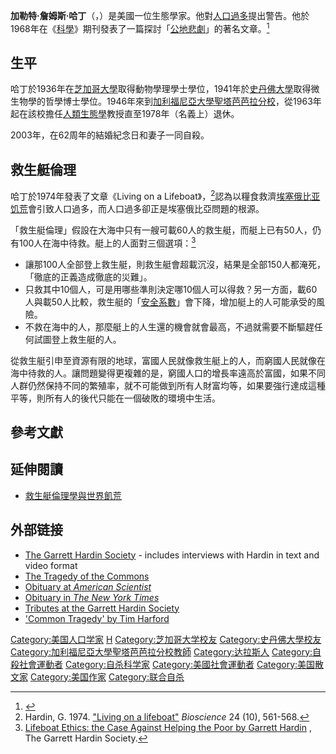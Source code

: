 {{noteTA
|1=zh-cn:斯坦福大学; zh-sg:斯坦福大学; zh-tw:史丹佛大學; zh-hk:史丹福大學; zh-mo:史丹福大學;
}}
'''加勒特·詹姆斯·哈丁'''（{{lang-en|Garrett James Hardin}}，{{bd|1915年|4月21日|2003年|9月14日|catIdx=H}}）是美國一位生態學家。他對[[人口過多|人口過多]]提出警告。他於1968年在《[[科学_(期刊)|科學]]》期刊發表了一篇探討「[[公地悲劇|公地悲劇]]」的著名文章。<ref name=tragedy>{{Cite journal | doi = 10.1126/science.162.3859.1243 | title = The Tragedy of the Commons | journal = Science | volume = 162 | issue = 3859 | pages = 1243–1248 | year = 1968 | pmid =  5699198| pmc = | author1 = Hardin | first1 = G }}</ref>

==生平==
哈丁於1936年在[[芝加哥大學|芝加哥大學]]取得動物學理學士學位，1941年於[[史丹佛大學|史丹佛大學]]取得微生物學的哲學博士學位。1946年來到[[加利福尼亞大學聖塔芭芭拉分校|加利福尼亞大學聖塔芭芭拉分校]]，從1963年起在該校擔任[[人類生態學|人類生態學]]教授直至1978年（名義上）退休。

2003年，在62周年的結婚紀念日和妻子一同自殺。

==救生艇倫理==
{{Main|救生艇倫理學}}
哈丁於1974年發表了文章《Living on a Lifeboat》，<ref>Hardin, G. 1974. [http://www.ncbi.nlm.nih.gov/pubmed/11661143 "Living on a lifeboat"] {{Wayback|url=http://www.ncbi.nlm.nih.gov/pubmed/11661143 |date=20151130044155 }} ''Bioscience'' 24 (10), 561-568.</ref>認為以糧食救濟[[埃塞俄比亚饥荒|埃塞俄比亚饥荒]]會引致人口過多，而人口過多卻正是埃塞俄比亞問題的根源。

「救生艇倫理」假設在大海中只有一艘可載60人的救生艇，而艇上已有50人，仍有100人在海中待救。艇上的人面對三個選項：<ref>[http://www.garretthardinsociety.org/articles/art_lifeboat_ethics_case_against_helping_poor.html Lifeboat Ethics: the Case Against Helping the Poor by Garrett Hardin] {{Wayback|url=http://www.garretthardinsociety.org/articles/art_lifeboat_ethics_case_against_helping_poor.html |date=20150918085232 }}, The Garrett Hardin Society.</ref>
*讓那100人全部登上救生艇，則救生艇會超載沉沒，結果是全部150人都淹死，「徹底的正義造成徹底的災難」。
*只救其中10個人，可是用哪些準則決定哪10個人可以得救？另一方面，載60人與載50人比較，救生艇的「[[安全係數|安全系數]]」會下降，增加艇上的人可能承受的風險。
*不救在海中的人，那麼艇上的人生還的機會就會最高，不過就需要不斷驅趕任何試圖登上救生艇的人。

從救生艇引申至資源有限的地球，富國人民就像救生艇上的人，而窮國人民就像在海中待救的人。讓問題變得更複雜的是，窮國人口的增長率遠高於富國，如果不同人群仍然保持不同的繁殖率，就不可能做到所有人財富均等，如果要強行達成這種平等，則所有人的後代只能在一個破敗的環境中生活。

==參考文獻==
{{Reflist}}

==延伸閱讀==
*[http://www.ncu.edu.tw/~phi/NRAE/newsletter/no25/10.pdf 救生艇倫理學與世界飢荒]{{Wayback|url=http://www.ncu.edu.tw/~phi/NRAE/newsletter/no25/10.pdf |date=20150906083444 }}

== 外部链接 ==
* [http://www.garretthardinsociety.org/ The Garrett Hardin Society]{{Wayback|url=http://www.garretthardinsociety.org/ |date=20150801143732 }} - includes interviews with Hardin in text and video format
* [http://www.garretthardinsociety.org/articles/art_tragedy_of_the_commons.html The Tragedy of the Commons]{{Wayback|url=http://www.garretthardinsociety.org/articles/art_tragedy_of_the_commons.html |date=20120124223827 }}
* [http://www.americanscientist.org/issues/pub/garrett-james-hardin-dallas-1915-santa-barbara-2003 Obituary at ''American Scientist'']{{Wayback|url=http://www.americanscientist.org/issues/pub/garrett-james-hardin-dallas-1915-santa-barbara-2003 |date=20170419101418 }}
* [https://www.nytimes.com/2003/10/28/us/garrett-hardin-88-ecologist-who-warned-about-excesses.html Obituary in ''The New York Times'']{{Wayback|url=https://www.nytimes.com/2003/10/28/us/garrett-hardin-88-ecologist-who-warned-about-excesses.html |date=20170427084458 }}
* [http://www.garretthardinsociety.org/tributes/tributes.html Tributes at the Garrett Hardin Society]{{Wayback|url=http://www.garretthardinsociety.org/tributes/tributes.html |date=20170608190821 }}
* [http://www.bbc.co.uk/programmes/b037hmwr  'Common Tragedy' by Tim Harford]{{Wayback|url=http://www.bbc.co.uk/programmes/b037hmwr |date=20161109053111 }}

{{Authority control}}

{{DEFAULTSORT:Hardin, Garrett}}
[[Category:美国人口学家|Category:美国人口学家]]
[[Category:美國生態學家|H]]
[[Category:芝加哥大学校友|Category:芝加哥大学校友]]
[[Category:史丹佛大學校友|Category:史丹佛大學校友]]
[[Category:加利福尼亞大學聖塔芭芭拉分校教師|Category:加利福尼亞大學聖塔芭芭拉分校教師]]
[[Category:达拉斯人|Category:达拉斯人]]
[[Category:自殺社會運動者|Category:自殺社會運動者]]
[[Category:自杀科学家|Category:自杀科学家]]
[[Category:美國社會運動者|Category:美國社會運動者]]
[[Category:美国散文家|Category:美国散文家]]
[[Category:美国作家|Category:美国作家]]
[[Category:联合自杀|Category:联合自杀]]